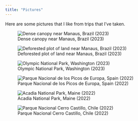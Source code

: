 ```yaml
---
title: "Pictures"
---
```


Here are some pictures that I like from trips that I've taken.

::: {layout-ncol=2}
![Dense canopy near Manaus, Brazil (2023)](images_low_quality/picture_manaus_1.jpeg)

![Deforested plot of land near Manaus, Brazil (2023)](images_low_quality/picture_manaus_2.jpeg)

![Olympic National Park, Washington (2023)](images_low_quality/picture_olympic.jpeg)

![Parque Nacional de los Picos de Europa, Spain (2022)](images_low_quality/picture_spain.jpeg)

![Acadia National Park, Maine (2022)](images_low_quality/picture_acadia.jpeg)

![Parque Nacional Cerro Castillo, Chile (2022)](images_low_quality/picture_castillo.jpeg)
:::